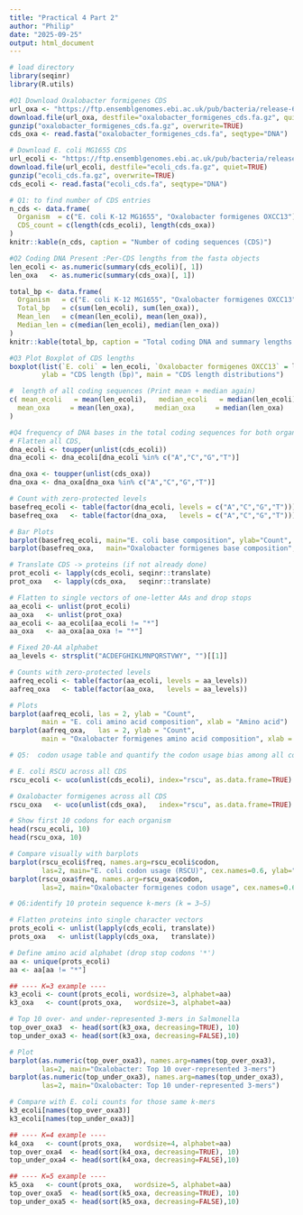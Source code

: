 ```yaml
---
title: "Practical 4 Part 2"
author: "Philip"
date: "2025-09-25"
output: html_document
---
```

```r
# load directory 
library(seqinr)
library(R.utils)


```
```r
#Q1 Download Oxalobacter formigenes CDS
url_oxa <- "https://ftp.ensemblgenomes.ebi.ac.uk/pub/bacteria/release-62/fasta/bacteria_10_collection/oxalobacter_formigenes_oxcc13_gca_000158495/cds/Oxalobacter_formigenes_oxcc13_gca_000158495.ASM15849v1.cds.all.fa.gz"
download.file(url_oxa, destfile="oxalobacter_formigenes_cds.fa.gz", quiet=TRUE)
gunzip("oxalobacter_formigenes_cds.fa.gz", overwrite=TRUE)
cds_oxa <- read.fasta("oxalobacter_formigenes_cds.fa", seqtype="DNA")

# Download E. coli MG1655 CDS
url_ecoli <- "https://ftp.ensemblgenomes.ebi.ac.uk/pub/bacteria/release-62/fasta/bacteria_0_collection/escherichia_coli_str_k_12_substr_mg1655_gca_000005845/cds/Escherichia_coli_str_k_12_substr_mg1655_gca_000005845.ASM584v2.cds.all.fa.gz"
download.file(url_ecoli, destfile="ecoli_cds.fa.gz", quiet=TRUE)
gunzip("ecoli_cds.fa.gz", overwrite=TRUE)
cds_ecoli <- read.fasta("ecoli_cds.fa", seqtype="DNA")

```
```r
# Q1: to find number of CDS entries
n_cds <- data.frame(
  Organism  = c("E. coli K-12 MG1655", "Oxalobacter formigenes OXCC13"),
  CDS_count = c(length(cds_ecoli), length(cds_oxa))
)
knitr::kable(n_cds, caption = "Number of coding sequences (CDS)")

```

```r
#Q2 Coding DNA Present :Per-CDS lengths from the fasta objects
len_ecoli <- as.numeric(summary(cds_ecoli)[, 1])
len_oxa   <- as.numeric(summary(cds_oxa)[, 1])

total_bp <- data.frame(
  Organism   = c("E. coli K-12 MG1655", "Oxalobacter formigenes OXCC13"),
  Total_bp   = c(sum(len_ecoli), sum(len_oxa)),
  Mean_len   = c(mean(len_ecoli), mean(len_oxa)),
  Median_len = c(median(len_ecoli), median(len_oxa))
)
knitr::kable(total_bp, caption = "Total coding DNA and summary lengths (bp)")

```
```r
#Q3 Plot Boxplot of CDS lengths
boxplot(list(`E. coli` = len_ecoli, `Oxalobacter formigenes OXCC13` = len_oxa),
        ylab = "CDS length (bp)", main = "CDS length distributions")

#  length of all coding sequences (Print mean + median again)
c( mean_ecoli   = mean(len_ecoli),   median_ecoli   = median(len_ecoli),
  mean_oxa     = mean(len_oxa),     median_oxa     = median(len_oxa)
)

```
```r
#Q4 frequency of DNA bases in the total coding sequences for both organisms
# Flatten all CDS, 
dna_ecoli <- toupper(unlist(cds_ecoli))
dna_ecoli <- dna_ecoli[dna_ecoli %in% c("A","C","G","T")]

dna_oxa <- toupper(unlist(cds_oxa))
dna_oxa <- dna_oxa[dna_oxa %in% c("A","C","G","T")]

# Count with zero-protected levels
basefreq_ecoli <- table(factor(dna_ecoli, levels = c("A","C","G","T")))
basefreq_oxa   <- table(factor(dna_oxa,   levels = c("A","C","G","T")))

# Bar Plots
barplot(basefreq_ecoli, main="E. coli base composition", ylab="Count", xlab="Base")
barplot(basefreq_oxa,   main="Oxalobacter formigenes base composition", ylab="Count",xlab="Base")

```
```r
# Translate CDS -> proteins (if not already done)
prot_ecoli <- lapply(cds_ecoli, seqinr::translate)
prot_oxa   <- lapply(cds_oxa,   seqinr::translate)

```
```r
# Flatten to single vectors of one-letter AAs and drop stops
aa_ecoli <- unlist(prot_ecoli)
aa_oxa   <- unlist(prot_oxa)
aa_ecoli <- aa_ecoli[aa_ecoli != "*"]
aa_oxa   <- aa_oxa[aa_oxa != "*"]

# Fixed 20-AA alphabet
aa_levels <- strsplit("ACDEFGHIKLMNPQRSTVWY", "")[[1]]

# Counts with zero-protected levels
aafreq_ecoli <- table(factor(aa_ecoli, levels = aa_levels))
aafreq_oxa   <- table(factor(aa_oxa,   levels = aa_levels))

# Plots
barplot(aafreq_ecoli, las = 2, ylab = "Count",
        main = "E. coli amino acid composition", xlab = "Amino acid")
barplot(aafreq_oxa,   las = 2, ylab = "Count",
        main = "Oxalobacter formigenes amino acid composition", xlab = "Amino acid")
```
```r
# Q5:  codon usage table and quantify the codon usage bias among all coding sequences

# E. coli RSCU across all CDS
rscu_ecoli <- uco(unlist(cds_ecoli), index="rscu", as.data.frame=TRUE)

# Oxalobacter formigenes across all CDS
rscu_oxa   <- uco(unlist(cds_oxa),   index="rscu", as.data.frame=TRUE)

# Show first 10 codons for each organism
head(rscu_ecoli, 10)
head(rscu_oxa, 10)

# Compare visually with barplots
barplot(rscu_ecoli$freq, names.arg=rscu_ecoli$codon,
        las=2, main="E. coli codon usage (RSCU)", cex.names=0.6, ylab="RSCU")
barplot(rscu_oxa$freq, names.arg=rscu_oxa$codon,
        las=2, main="Oxalobacter formigenes codon usage", cex.names=0.6, ylab="RSCU")

```
```r
# Q6:identify 10 protein sequence k-mers (k = 3–5)

# Flatten proteins into single character vectors
prots_ecoli <- unlist(lapply(cds_ecoli, translate))
prots_oxa   <- unlist(lapply(cds_oxa,   translate))

# Define amino acid alphabet (drop stop codons '*')
aa <- unique(prots_ecoli)
aa <- aa[aa != "*"]

## ---- K=3 example ----
k3_ecoli <- count(prots_ecoli, wordsize=3, alphabet=aa)
k3_oxa   <- count(prots_oxa,   wordsize=3, alphabet=aa)

# Top 10 over- and under-represented 3-mers in Salmonella
top_over_oxa3  <- head(sort(k3_oxa, decreasing=TRUE), 10)
top_under_oxa3 <- head(sort(k3_oxa, decreasing=FALSE),10)

# Plot
barplot(as.numeric(top_over_oxa3), names.arg=names(top_over_oxa3),
        las=2, main="Oxalobacter: Top 10 over-represented 3-mers")
barplot(as.numeric(top_under_oxa3), names.arg=names(top_under_oxa3),
        las=2, main="Oxalobacter: Top 10 under-represented 3-mers")

# Compare with E. coli counts for those same k-mers
k3_ecoli[names(top_over_oxa3)]
k3_ecoli[names(top_under_oxa3)]

## ---- K=4 example ----
k4_oxa   <- count(prots_oxa,   wordsize=4, alphabet=aa)
top_over_oxa4  <- head(sort(k4_oxa, decreasing=TRUE), 10)
top_under_oxa4 <- head(sort(k4_oxa, decreasing=FALSE),10)

## ---- K=5 example ----
k5_oxa   <- count(prots_oxa,   wordsize=5, alphabet=aa)
top_over_oxa5  <- head(sort(k5_oxa, decreasing=TRUE), 10)
top_under_oxa5 <- head(sort(k5_oxa, decreasing=FALSE),10)

```

